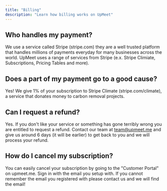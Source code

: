 ```yaml
---
title: "Billing"
description: "Learn how billing works on UpMeet"
---
```


## Who handles my payment?
We use a service called Stripe (stripe.com) they are a well trusted platform that handles millions of payments everyday for many businesses across the world.
UpMeet uses a range of services from Stripe (e.x. Stripe Climiate, Subscriptions, Pricing Tables and more).

## Does a part of my payment go to a good cause?
Yes! We give 1% of your subscription to Stripe Climate (stripe.com/climate), a service that donates money to carbon removal projects.

## Can I request a refund?
Yes. If you don't like your service or something has gone terribly wrong you are entitled to request a refund. Contact our team at team@upmeet.me and give us around 6 days (it will be earlier) to get back to you and we will process your refund.

## How do I cancel my subscription?
You can easily cancel your subscription by going to the "Customer Portal" on upmeet.me. Sign in with the email you setup with. If you cannot remember the email you registered with please contact us and we will find the email!